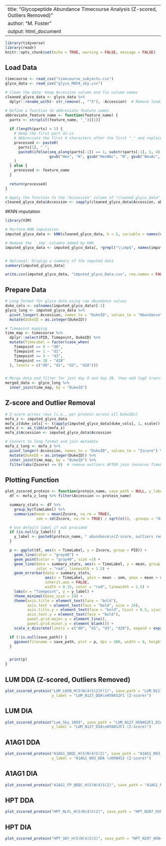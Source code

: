 
---
title: "Glycopeptide Abundance Timecourse Analysis (Z-scored, Outliers Removed)"
author: "M. Foster"
output: html_document
---

```{r setup, include=FALSE}
library(tidyverse)
library(readr)
knitr::opts_chunk$set(echo = TRUE, warning = FALSE, message = FALSE)
```

## Load Data

```{r load-data}
timecourse <- read_csv("timecourse_subjects.csv")
glyco_data <- read_csv("glyco_MOFA_sky.csv")

# Clean the data: Keep Accession column and fix column names
cleaned_glyco_data <- glyco_data %>%
  dplyr::rename_with(~ str_remove(., "^X"), -Accession)  # Remove leading X from column names except Accession

# Define a function to abbreviate feature names
abbreviate_feature_name <- function(feature_name) {
  parts <- strsplit(feature_name, "_")[[1]]
  
  if (length(parts) > 1) {
    # Keep the first part as-is
    # Abbreviate the first 4 characters after the first "_" and replace specific patterns after the second "_"
    processed <- paste0(
      parts[1], "_",
      paste0(ifelse(seq_along(parts[-1]) == 1, substr(parts[-1], 1, 4), 
                    gsub("Hex", "H", gsub("HexNAc", "N", gsub("NeuAc", "S", gsub("Fuc", "F", parts[-1]))))), collapse = "_")
    )
  } else {
    processed <- feature_name
  }
  
  return(processed)
}

# Apply the function to the "Accession" column of "cleaned_glyco_data"
cleaned_glyco_data$Accession <- sapply(cleaned_glyco_data$Accession, abbreviate_feature_name)
```

#KNN imputation

```{r}
library(VIM)

# Perform KNN imputation
imputed_glyco_data <- kNN(cleaned_glyco_data, k = 5, variable = names(cleaned_glyco_data)[-1])  # Replace 'k' with the desired number of neighbors

# Remove the `.imp` columns added by kNN
imputed_glyco_data <- imputed_glyco_data[, !grepl("\\imp$", names(imputed_glyco_data))]


# Optional: Display a summary of the imputed data
summary(imputed_glyco_data)

write.csv(imputed_glyco_data, "imputed_glyco_Data.csv", row.names = FALSE)

```

## Prepare Data

```{r prep-data}
# Long format for glyco data using raw abundance values
duke_cols <- colnames(imputed_glyco_data)[-1]
glyco_long <- imputed_glyco_data %>%
  pivot_longer(-Accession, names_to = "DukeID", values_to = "Abundance") %>%
  mutate(DukeID = as.integer(DukeID))

# Timepoint mapping
time_map <- timecourse %>%
  dplyr::select(PID, Timepoint, DukeID) %>%
  mutate(TimeLabel = factor(case_when(
    Timepoint == 0 ~ "d0",
    Timepoint == 1 ~ "d1",
    Timepoint == 3 ~ "d3",
    Timepoint == 28 ~ "d28"
  ), levels = c("d0", "d1", "d3", "d28")))


# Merge data and filter for just day 0 and day 28, then add log2 transformed values
merged_data <- glyco_long %>%
  inner_join(time_map, by = "DukeID")

```

## Z-score and Outlier Removal

```{r zscore-clean}
# Z-score across rows (i.e., per protein across all DukeIDs)
mofa_z <- imputed_glyco_data
mofa_z[duke_cols] <- t(apply(imputed_glyco_data[duke_cols], 1, scale))
mofa_z <- as_tibble(mofa_z)
mofa_z$Accession <- imputed_glyco_data$Accession

# Convert to long format and join metadata
mofa_z_long <- mofa_z %>%
  pivot_longer(-Accession, names_to = "DukeID", values_to = "Zscore") %>%
  mutate(DukeID = as.integer(DukeID)) %>%
  inner_join(time_map, by = "DukeID") %>%
  filter(abs(Zscore) <= 8)  # remove outliers AFTER join (ensures TimeLabel and PID are present)
```

## Plotting Function

```{r}
plot_zscored_protein <- function(protein_name, save_path = NULL, y_label = NULL) {
  df <- mofa_z_long %>% filter(Accession == protein_name)

  summary_stats <- df %>%
    group_by(TimeLabel) %>%
    summarize(mean = mean(Zscore, na.rm = TRUE),
              sem = sd(Zscore, na.rm = TRUE) / sqrt(n()), .groups = "drop")

  # Use default label if not provided
  if (is.null(y_label)) {
    y_label <- paste0(protein_name, " abundance\n(Z-score, outliers removed)")
  }

  p <- ggplot(df, aes(x = TimeLabel, y = Zscore, group = PID)) +
    geom_line(color = "gray40") +
    geom_point(color = "gray40", size =3) +
    geom_line(data = summary_stats, aes(x = TimeLabel, y = mean, group = 1),
              color = "red", linewidth = 1.5) +
    geom_errorbar(data = summary_stats,
                  aes(x = TimeLabel, ymin = mean - sem, ymax = mean + sem),
                  inherit.aes = FALSE,
                  width = 0.15, color = "red", linewidth = 1.5) +
    labs(x = "Timepoint", y = y_label) +
    theme_minimal(base_size = 24) +
    theme(axis.title = element_text(face = "bold"),
          axis.text = element_text(face = "bold", size = 24),
          axis.title.y = element_text(face = "bold", hjust = 0.5, vjust = 0.5),
          axis.text.y = element_text(face = "bold"),
          panel.grid.major.y = element_line(),
          panel.grid.minor.y = element_blank()) +
    scale_x_discrete(limits = c("d0", "d1", "d3", "d28"), expand = expansion(add = c(-0.3, 0)))

  if (!is.null(save_path)) {
    ggsave(filename = save_path, plot = p, dpi = 300, width = 8, height = 6)
  }


  print(p)
}

```

## LUM DDA (Z-scored, Outliers Removed)

```{r lum1-z-plot}
plot_zscored_protein("LUM_LHIN_H(5)N(4)S(2)F(1)", save_path = "LUM_N127_H5N4S2F1_DDA.png", 
                     y_label = "LUM_N127_DDA\nH5N4S2F1 (Z-score)")
```

## LUM DIA

```{r lum1-z-plot}
plot_zscored_protein("Lum_Sky_1059", save_path = "LUM_N127_H5N4S2F1_DIA.png", 
                     y_label = "LUM_N127_DIA\nH5N4S2F1 (Z-score)")

```

## A1AG1 DDA

```{r lum1-z-plot}
plot_zscored_protein("A1AG1_QDQC_H(5)N(4)S(2)", save_path = "A1AG1_N93_H5N4S2_DDA.png", 
                     y_label = "A1AG1_N93_DDA \nH5N4S2 (Z-score)")
```

## A1AG1 DIA

```{r a1ag1-z-plot}
plot_zscored_protein("A1AG1_FP_QDQC_H(5)N(4)S(2)", save_path = "A1AG1_N93_H5N4S2_DIA.png", y_label = "A1AG1_N93_DIA\n H5N4S2 (Z-score)")

```

## HPT DDA

```{r hapt-z-plot}
plot_zscored_protein("HPT_NLFL_H(5)N(4)S(2)", save_path = "HPT_N207_H5N4S2_DDA.png", y_label = "HPT_N207_DDA \nH5N4S2 (Z-score)")
```

## HPT DIA

```{r hapt-z-plot}
plot_zscored_protein("HPT_SKY_H(5)N(4)S(2)", save_path = "HPT_N207_H5N4S2_DIA.png", y_label = "HPT_N207_DIA \nH5N4S2 (Z-score)")
```

